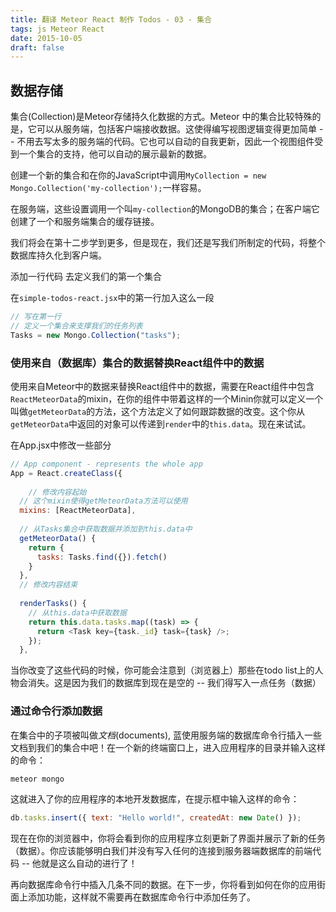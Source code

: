 ```yaml
---
title: 翻译 Meteor React 制作 Todos - 03 - 集合
tags: js Meteor React
date: 2015-10-05
draft: false
---
```


## 数据存储

集合(Collection)是Meteor存储持久化数据的方式。Meteor 中的集合比较特殊的是，它可以从服务端，包括客户端接收数据。这使得编写视图逻辑变得更加简单 -- 不用去写太多的服务端的代码。它也可以自动的自我更新，因此一个视图组件受到一个集合的支持，他可以自动的展示最新的数据。

创建一个新的集合和在你的JavaScript中调用`MyCollection = new Mongo.Collection('my-collection');`一样容易。

在服务端，这些设置调用一个叫`my-collection`的MongoDB的集合；在客户端它创建了一个和服务端集合的缓存链接。

我们将会在第十二步学到更多，但是现在，我们还是写我们所制定的代码，将整个数据库持久化到客户端。

添加一行代码 去定义我们的第一个集合

在`simple-todos-react.jsx`中的第一行加入这么一段
```js
// 写在第一行
// 定义一个集合来支撑我们的任务列表
Tasks = new Mongo.Collection("tasks");
```

### 使用来自（数据库）集合的数据替换React组件中的数据

使用来自Meteor中的数据来替换React组件中的数据，需要在React组件中包含`ReactMeteorData`的mixin，在你的组件中带着这样的一个Minin你就可以定义一个叫做`getMeteorData`的方法，这个方法定义了如何跟踪数据的改变。这个你从`getMeteorData`中返回的对象可以传递到`render`中的`this.data`。现在来试试。

在App.jsx中修改一些部分
```js
// App component - represents the whole app
App = React.createClass({
 
 	// 修改内容起始
  // 这个mixin使得getMeteorData方法可以使用
  mixins: [ReactMeteorData],
 
  // 从Tasks集合中获取数据并添加到this.data中
  getMeteorData() {
    return {
      tasks: Tasks.find({}).fetch()
    }
  },
  // 修改内容结束
 
  renderTasks() {
    // 从this.data中获取数据
    return this.data.tasks.map((task) => {
      return <Task key={task._id} task={task} />;
    });
  },
```

当你改变了这些代码的时候，你可能会注意到（浏览器上）那些在todo list上的人物会消失。这是因为我们的数据库到现在是空的 -- 我们得写入一点任务（数据）

### 通过命令行添加数据

在集合中的子项被叫做*文档*(documents), 蓝使用服务端的数据库命令行插入一些文档到我们的集合中吧！在一个新的终端窗口上，进入应用程序的目录并输入这样的命令：

```console
meteor mongo
```

这就进入了你的应用程序的本地开发数据库，在提示框中输入这样的命令：
```js
db.tasks.insert({ text: "Hello world!", createdAt: new Date() });
```

现在在你的浏览器中，你将会看到你的应用程序立刻更新了界面并展示了新的任务（数据）。你应该能够明白我们并没有写入任何的连接到服务器端数据库的前端代码 -- 他就是这么自动的进行了！

再向数据库命令行中插入几条不同的数据。在下一步，你将看到如何在你的应用街面上添加功能，这样就不需要再在数据库命令行中添加任务了。